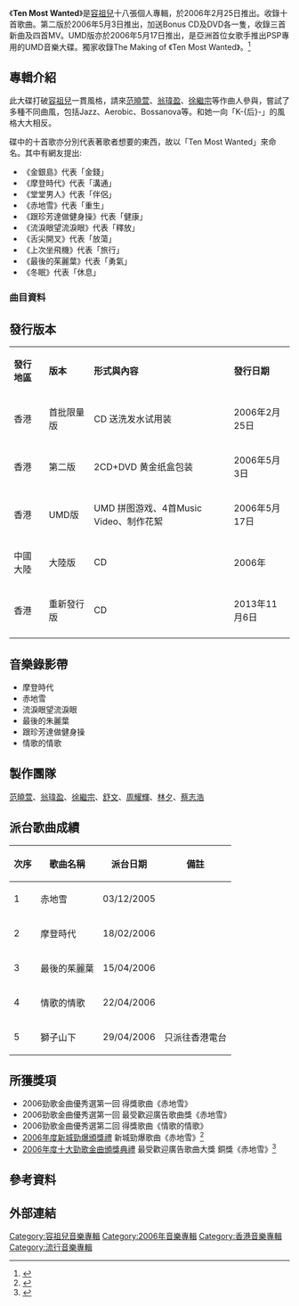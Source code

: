 {{Album infobox | <!-- See Wikipedia:WikiProject_Albums -->
| Name       = Ten Most Wanted
| Type       = [[專輯|專輯]]
| Artist     = [[容祖兒|容祖兒]]
| Cover      = 容祖兒 Ten Most Wanted.jpg
| Background = 
| Released   = 2006年2月25日
| Recorded   = 
| Genre      = 
| Length     = 
| Label      = {{flagicon|HK}} [[英皇娛樂|英皇娛樂]]<br />{{flagicon|CHN}} [[天凱唱片|天凱唱片]]
| Number     = 
| Producer   = 
| Last album = [[Bi-Heart|Bi-Heart]]<br>(2005年) 
| This album = Ten Most Wanted<br>(2006年)
| Next album = [[Jump_Up|Jump Up]]<br>(2006年)
{{Extra album cover 2
| Upper caption = 其他封面
| Type          = 專輯
| Cover         = 
| Lower caption = 「Version 2」封面}}
}}

《'''Ten Most Wanted'''》是[[容祖兒|容祖兒]]十八張個人專輯，於2006年2月25日推出。收錄十首歌曲。第二版於2006年5月3日推出，加送Bonus CD及DVD各一隻，收錄三首新曲及四首MV。UMD版亦於2006年5月17日推出，是亞洲首位女歌手推出PSP專用的UMD音樂大碟。獨家收錄The Making of 《Ten Most Wanted》。<ref>{{cite web|url=http://gd.sohu.com/20061229/n247338445.shtml|title=李克勤专辑卖出六万张 或成香港唱片销量之冠-搜狐广东|website=gd.sohu.com}}</ref>

==專輯介紹==
此大碟打破[[容祖兒|容祖兒]]一貫風格，請來[[范曉萱|范曉萱]]、[[翁瑋盈|翁瑋盈]]、[[徐繼宗|徐繼宗]]等作曲人參與，嘗試了多種不同曲風，包括Jazz、Aerobic、Bossanova等。和她一向「K-{后}-」的風格大大相反。

碟中的十首歌亦分別代表著歌者想要的東西，故以「Ten Most Wanted」來命名。其中有網友提出:
*《金銀島》代表「金錢」
*《摩登時代》代表「溝通」
*《堂堂男人》代表「伴侶」
*《赤地雪》代表「重生」
*《跟珍芳達做健身操》代表「健康」
*《流淚眼望流淚眼》代表「釋放」
*《舌尖開叉》代表「放蕩」
*《上次坐飛機》代表「旅行」
*《最後的茱麗葉》代表「勇氣」
*《冬眠》代表「休息」

===曲目資料===


{{Tracklist
| collapsed = 
| headline = 
| font_size = 
| total_length = 

| all_writing = 
| all_music = 
| all_lyrics = 
| all_arranger = 
| all_producer = 
| all_except = 

| extra_column =

| title1 = 金銀島
| note1 = 
| longnote1 = 
| music1 = Izumikawa Sora
| lyrics1 = -{[[方杰|方杰]]}-
| arranger1 = [[藝琛|藝琛]]
| producer1 = [[舒文_(音樂人)|舒文]]
| extra1 = 
| length1 = 3:51

| title2 = 摩登時代
| note2 = 
| longnote2 = 
| music2 = [[翁瑋盈|翁瑋盈]]
| lyrics2 = [[郭薾多|郭薾多]]
| arranger2 = 舒文
| producer2 = 舒文
| extra2 = 
| length2 = 3:43

| title3 = 堂堂男人
| note3 = 
| longnote3 = 
| music3 = [[鄭汝森|鄭汝森]]<br>[[歐天勇|歐天勇]]
| lyrics3 = [[林夕|林夕]]
| arranger3 = 舒文
| producer3 = 舒文
| extra3 = 
| length3 = 2:54

| title4 = 赤地雪
| note4 = 
| longnote4 = 「百老匯」廣告歌曲
| music4 = [[蔡志浩|蔡志浩]]@Sense
| lyrics4 = [[周耀輝|周耀輝]]
| arranger4 = [[Adrian_Chan|Adrian Chan]]
| producer4 = 舒文
| extra4 = 
| length4 = 4:03

| title5 = 跟珍芳達做健身操
| note5 = 
| longnote5 = 國語版本為《Funky Underground》
| music5 = [[范曉萱|范曉萱]]
| lyrics5 = 周耀輝
| arranger5 = [[周俊偉|周俊偉]]<br>DJ Chozie
| producer5 = 舒文
| extra5 = 
| length5 = 3:46

| title6 = 流淚眼望流淚眼
| note6 = 
| longnote6 = 國語版本為劉若英《[[一整夜|只怪我自己]]》
| music6 = [[伍仲衡|伍仲衡]]
| lyrics6 = [[黃偉文|黃偉文]]
| arranger6 = 舒文
| producer6 = 舒文
| extra6 = 
| length6 = 3:49

| title7 = 舌尖開叉
| note7 = 
| longnote7 = 國語版本為《極端愛我》
| music7 = 范曉萱
| lyrics7 = 周耀輝
| arranger7 = [[Benny_Hsiao|Benny Hsiao]]
| producer7 = 舒文
| extra7 = 
| length7 = 3:34

| title8 = 上次坐飛機
| note8 = 
| longnote8 = 
| music8 = [[徐繼宗|徐繼宗]]
| lyrics8 = 林夕
| arranger8 = [[鍾興明|鍾興明]]
| producer8 = [[陳永明|陳永明]]<br>舒文
| extra8 = 
| length8 = 4:04

| title9 = 最後的茱麗葉
| note9 = 
| longnote9 = 
| music9 = [[Kenix_Cheang|Kenix Cheang]]
| lyrics9 = 黃偉文
| arranger9 = Kenix Cheang
| producer9 = 舒文
| extra9 = 
| length9 = 4:18

| title10 = 冬眠
| note10 = 
| longnote10 = 
| music10 = [[Vincent_Chow|Vincent Chow]]<br>蔡志浩@Sense
| lyrics10 = 林夕
| arranger10 = [[Jim_Ling|Jim Ling]]
| producer10 = 舒文
| extra10 = 
| length10 = 4:32

}}

{{Tracklist
| collapsed = yes
| headline = Bonus CD （第二版、UMD版、重新發行版）

| title1 = 情歌的情歌
| longnote1 = 國語版本為《用一千雙手臂擁抱你》<br>Sony Ericsson One Live One Love容祖兒 [[姚珏|姚珏]] 莫拉維亞交響樂團音樂會主題曲
| music1 = [[James_Ting|James Ting]]
| lyrics1 = 黃偉文
| arranger1 = [[Edward_Chan|Edward Chan]]
| producer1 = 舒文
| extra1 = 
| length1 = 4:34

| title2 = 獅子山下
| note2 = [[羅文|羅文]]合唱
| longnote2 = 原唱者為羅文<br>獅子山下2006主題曲
| music2 = [[顧家輝|顧家輝]]
| lyrics2 = [[黃霑|黃霑]]
| arranger2 = 杜自持
| producer2 = 杜自持
| extra2 = 
| length2 = 3:45

| title3 = 百年
| longnote3 = 百年中國認識歷史活動主題曲
| music3 = 李叔同
| lyrics3 = 鄭國江
| arranger3 = 舒文
| producer3 = 舒文
| extra3 = 
| length3 = 3:29
}}

==發行版本==

{| class="wikitable"
|-
| '''發行地區''' || '''版本'''|| '''形式與內容'''|| '''發行日期'''
|-
| 香港 || 首批限量版 || CD 送洗发水试用装||2006年2月25日
|-
|香港 || 第二版 || 2CD+DVD 黄金纸盒包装 ||2006年5月3日
|-
|香港|| UMD版|| UMD 拼图游戏、4首Music Video、制作花絮 ||2006年5月17日
|-
|中國大陸 || 大陸版|| CD|| 2006年
|-
|香港|| 重新發行版 ||CD || 2013年11月6日
|-
|}

==音樂錄影帶==
*摩登時代
*赤地雪
*流淚眼望流淚眼
*最後的朱麗葉
*跟珍芳達做健身操
*情歌的情歌

==製作團隊==
[[范曉萱|范曉萱]]、[[翁瑋盈|翁瑋盈]]、[[徐繼宗|徐繼宗]]、[[舒文_(音樂人)|舒文]]、[[周耀輝|周耀輝]]、[[林夕|林夕]]、[[蔡志浩|蔡志浩]]

==派台歌曲成績==
{| class="wikitable"
|-
!次序
!歌曲名稱
!派台日期
!備註
|-
| 1 || 赤地雪 || 03/12/2005 || 
|-
| 2 || 摩登時代 || 18/02/2006 ||
|-
| 3 || 最後的茱麗葉 || 15/04/2006 ||
|-
| 4 || 情歌的情歌 || 22/04/2006 ||
|-
| 5 || 獅子山下 || 29/04/2006 || 只派往香港電台
|}

==所獲獎項==
*2006勁歌金曲優秀選第一回 得獎歌曲《赤地雪》 
*2006勁歌金曲優秀選第一回 最受歡迎廣告歌曲獎《赤地雪》 
*2006勁歌金曲優秀選第二回 得獎歌曲《情歌的情歌》
*[[2006年度新城勁爆頒獎禮|2006年度新城勁爆頒獎禮]] 新城勁爆歌曲《赤地雪》<ref>{{cite web|url=http://music.yule.sohu.com/20061226/n247277356.shtml|title=新城劲爆颁奖礼2006完全获奖名单-搜狐音乐|website=music.yule.sohu.com|access-date=2021-03-09|archive-date=2020-09-18|archive-url=https://web.archive.org/web/20200918234935/http://music.yule.sohu.com/20061226/n247277356.shtml}}</ref>
*[[2006年度十大勁歌金曲得獎名單|2006年度十大勁歌金曲頒獎典禮]] 最受歡迎廣告歌曲大獎 銅獎《赤地雪》<ref>{{cite web|url=http://music.yule.sohu.com/20070113/n247594121.shtml|title=06TVB十大劲歌金曲颁奖礼完全获奖名单-搜狐音乐|website=music.yule.sohu.com|access-date=2021-03-16|archive-date=2015-04-28|archive-url=https://web.archive.org/web/20150428064923/http://music.yule.sohu.com/20070113/n247594121.shtml}}</ref>

==參考資料==
{{reflist}}

==外部連結==

{{容祖兒}}
[[Category:容祖兒音樂專輯|Category:容祖兒音樂專輯]]
[[Category:2006年音樂專輯|Category:2006年音樂專輯]]
[[Category:香港音樂專輯|Category:香港音樂專輯]]
[[Category:流行音樂專輯|Category:流行音樂專輯]]